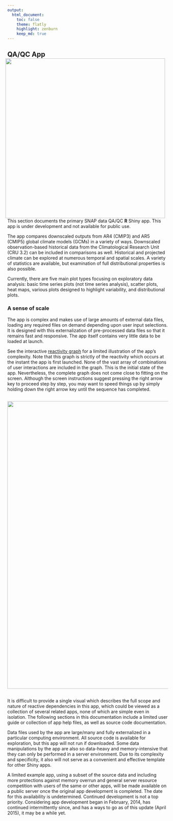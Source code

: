 ```yaml
---
output:
  html_document:
    toc: false
    theme: flatly
    highlight: zenburn
    keep_md: true
---
```


##
##
## QA/QC App <img style="float: right; padding-left: 10px; padding-right: 10px" src="img/home_text.png" width="500"/>

This section documents the primary SNAP data QA/QC **R** Shiny app.
This app is under development and not available for public use.

The app compares downscaled outputs from AR4 (CMIP3) and AR5 (CMIP5) global climate models (GCMs) in a variety of ways.
Downscaled observation-based historical data from the Climatological Research Unit (CRU 3.2) can be included in comparisons as well.
Historical and projected climate can be explored at numerous temporal and spatial scales.
A variety of statistics are available, but examination of full distributional properties is also possible.

Currently, there are five main plot types focusing on exploratory data analysis: basic time series plots (not time series analysis), scatter plots, heat maps, various plots designed to highlight variability, and distributional plots.

### A sense of scale

The app is complex and makes use of large amounts of external data files, loading any required files on demand depending upon user input selections.
It is designed with this externalization of pre-processed data files so that it remains fast and responsive.
The app itself contains very little data to be loaded at launch.

See the interactive <a href="reactivity_at_launch.html" target="_blank">reactivity graph</a> for a limited illustration of the app's complexity.
Note that this graph is strictly of the reactivity which occurs at the instant the app is first launched.
None of the vast array of combinations of user interactions are included in the graph.
This is the initial state of the app.
Nevertheless, the complete graph does not come close to fitting on the screen.
Although the screen instructions suggest pressing the right arrow key to proceed step by step,
you may want to speed things up by simply holding down the right arrow key until the sequence has completed.

##
<img class="centered" src="img/reactivity_at_launch.png" width="900">

##

It is difficult to provide a single visual which describes the full scope and nature of reactive dependencies in this app,
which could be viewed as a collection of several related apps, none of which are simple even in isolation.
The following sections in this documentation include a limited user guide or collection of app help files,
as well as source code documentation.

Data files used by the app are large/many and fully externalized in a particular computing environment.
All source code is available for exploration, but this app will not run if downloaded.
Some data manipulations by the app are also so data-heavy and memory-intensive that they can only be performed in a server environment.
Due to its complexity and specificity, it also will not serve as a convenient and effective template for other Shiny apps.

A limited example app, using a subset of the source data and including more protections against memory overrun and general server resource competition with users of the same or other apps,
will be made available on a public server once the original app development is completed.
The date for this availability is undetermined.
Continued development is not a top priority.
Considering app development began in February, 2014, has continued intermittently since, and has a ways to go as of this update (April 2015), it may be a while yet.
